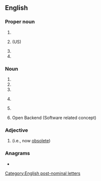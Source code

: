 {{also|obe|obe-|o bé}}
==English==

===Proper noun===
{{en-proper noun}}

# {{initialism of|en|Office of [[bilingual|Bilingual]] Education}}
# {{initialism of|en|Office of [[business|Business]] Economics}} (US)
# {{initialism of|en|[[Oregon]] Board of Education}}
# {{initialism of|en|[[Ottawa]] Board Of Education}}

===Noun===
{{en-noun|~}}

# {{initialism of|en|{{1|officer}} of the {{w|Order of the British Empire}}}}
# {{initialism of|en|[[operating]]-[[basis]] [[earthquake]]}}
# {{initialism of|en|[[out-of-body]] [[experience]]}}
# {{lb|en|powerkiting slang}} {{initialism of|en|[[out]] of [[buggy]] [[experience]]}}
# {{initialism of|en|[[outcome]]-[[based]] [[education]]}}
# {{rfv-sense|en}} Open Backend (Software related concept)

===Adjective===
{{en-adj|-}}

# {{initialism of|en|[[overcome]] / [[overtaken]] [[by]] [[events]]|nodot=1}} (i.e., now [[obsolete]])

===Anagrams===
* {{anagrams|en|a=beo|BEO|BOE|BoE|Boe|EOB|OEB}}

[[Category:English post-nominal letters]]